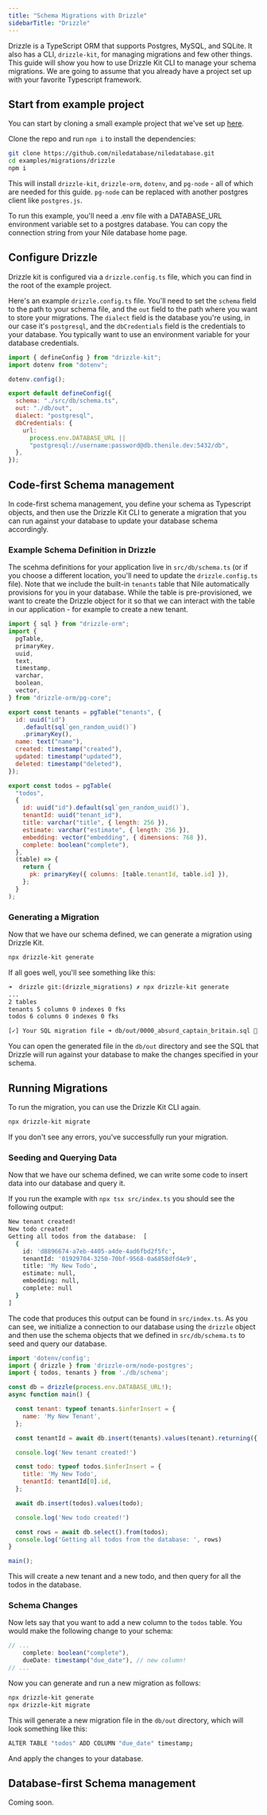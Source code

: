 ```yaml
---
title: "Schema Migrations with Drizzle"
sidebarTitle: "Drizzle"
---
```


Drizzle is a TypeScript ORM that supports Postgres, MySQL, and SQLite. It also has a CLI, `drizzle-kit`, for managing migrations and few other things.
This guide will show you how to use Drizzle Kit CLI to manage your schema migrations. We are going to assume that you already have a project set up with your
favorite Typescript framework.

## Start from example project

You can start by cloning a small example project that we've set up [here](https://github.com/niledatabase/niledatabase/tree/main/examples/migrations/drizzle).

Clone the repo and run `npm i` to install the dependencies:

```bash
git clone https://github.com/niledatabase/niledatabase.git
cd examples/migrations/drizzle
npm i
```

This will install `drizzle-kit`, `drizzle-orm`, `dotenv`, and `pg-node` - all of which are needed for this guide. `pg-node` can be replaced with another postgres client like `postgres.js`.

To run this example, you'll need a .env file with a DATABASE_URL environment variable set to a postgres database.
You can copy the connection string from your Nile database home page.

## Configure Drizzle

Drizzle kit is configured via a `drizzle.config.ts` file, which you can find in the root of the example project.

Here's an example `drizzle.config.ts` file. You'll need to set the `schema` field to the path to your schema file,
and the `out` field to the path where you want to store your migrations. The `dialect` field is the database you're using, in our case it's `postgresql`, and
the `dbCredentials` field is the credentials to your database. You typically want to use an environment variable for your database credentials.

```javascript
import { defineConfig } from "drizzle-kit";
import dotenv from "dotenv";

dotenv.config();

export default defineConfig({
  schema: "./src/db/schema.ts",
  out: "./db/out",
  dialect: "postgresql",
  dbCredentials: {
    url:
      process.env.DATABASE_URL ||
      "postgresql://username:password@db.thenile.dev:5432/db",
  },
});
```

## Code-first Schema management

In code-first schema management, you define your schema as Typescript objects, and then use the Drizzle Kit CLI to generate a migration that you can run against your database
to update your database schema accordingly.

### Example Schema Definition in Drizzle

The scehma definitions for your application live in `src/db/schema.ts` (or if you choose a different location, you'll need to update the `drizzle.config.ts` file).
Note that we include the built-in `tenants` table that Nile automatically provisions for you in your database. While the table is pre-provisioned, we want to create
the Drizzle object for it so that we can interact with the table in our application - for example to create a new tenant.

```javascript
import { sql } from "drizzle-orm";
import {
  pgTable,
  primaryKey,
  uuid,
  text,
  timestamp,
  varchar,
  boolean,
  vector,
} from "drizzle-orm/pg-core";

export const tenants = pgTable("tenants", {
  id: uuid("id")
    .default(sql`gen_random_uuid()`)
    .primaryKey(),
  name: text("name"),
  created: timestamp("created"),
  updated: timestamp("updated"),
  deleted: timestamp("deleted"),
});

export const todos = pgTable(
  "todos",
  {
    id: uuid("id").default(sql`gen_random_uuid()`),
    tenantId: uuid("tenant_id"),
    title: varchar("title", { length: 256 }),
    estimate: varchar("estimate", { length: 256 }),
    embedding: vector("embedding", { dimensions: 768 }),
    complete: boolean("complete"),
  },
  (table) => {
    return {
      pk: primaryKey({ columns: [table.tenantId, table.id] }),
    };
  }
);
```

### Generating a Migration

Now that we have our schema defined, we can generate a migration using Drizzle Kit.

```bash
npx drizzle-kit generate
```

If all goes well, you'll see something like this:

```bash
➜  drizzle git:(drizzle_migrations) ✗ npx drizzle-kit generate
...
2 tables
tenants 5 columns 0 indexes 0 fks
todos 6 columns 0 indexes 0 fks

[✓] Your SQL migration file ➜ db/out/0000_absurd_captain_britain.sql 🚀
```

You can open the generated file in the `db/out` directory and see the SQL that Drizzle will run against your database to make the changes specified in your schema.

## Running Migrations

To run the migration, you can use the Drizzle Kit CLI again.

```bash
npx drizzle-kit migrate
```

If you don't see any errors, you've successfully run your migration.

### Seeding and Querying Data

Now that we have our schema defined, we can write some code to insert data into our database and query it.

If you run the example with `npx tsx src/index.ts` you should see the following output:

```bash
New tenant created!
New todo created!
Getting all todos from the database:  [
  {
    id: 'd8896674-a7eb-4405-a4de-4ad6fbd2f5fc',
    tenantId: '01929704-3250-70bf-9568-0a6858dfd4e9',
    title: 'My New Todo',
    estimate: null,
    embedding: null,
    complete: null
  }
]
```

The code that produces this output can be found in `src/index.ts`. As you can see, we initialize a connection to our database using the `drizzle` object
and then use the schema objects that we defined in `src/db/schema.ts` to seed and query our database.

```javascript
import 'dotenv/config';
import { drizzle } from 'drizzle-orm/node-postgres';
import { todos, tenants } from './db/schema';

const db = drizzle(process.env.DATABASE_URL!);
async function main() {

  const tenant: typeof tenants.$inferInsert = {
    name: 'My New Tenant',
  };

  const tenantId = await db.insert(tenants).values(tenant).returning({ id: tenants.id });

  console.log('New tenant created!')

  const todo: typeof todos.$inferInsert = {
    title: 'My New Todo',
    tenantId: tenantId[0].id,
  };

  await db.insert(todos).values(todo);

  console.log('New todo created!')

  const rows = await db.select().from(todos);
  console.log('Getting all todos from the database: ', rows)
}

main();
```

This will create a new tenant and a new todo, and then query for all the todos in the database.

### Schema Changes

Now lets say that you want to add a new column to the `todos` table. You would make the following change to your schema:

```javascript
// ...
    complete: boolean("complete"),
    dueDate: timestamp("due_date"), // new column!
// ...
```

Now you can generate and run a new migration as follows:

```bash
npx drizzle-kit generate
npx drizzle-kit migrate
```

This will generate a new migration file in the `db/out` directory, which will look something like this:

```bash
ALTER TABLE "todos" ADD COLUMN "due_date" timestamp;
```

And apply the changes to your database.

## Database-first Schema management

Coming soon.
